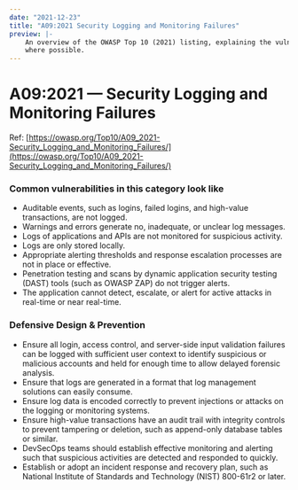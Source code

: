 ```yaml
---
date: "2021-12-23"
title: "A09:2021 Security Logging and Monitoring Failures"
preview: |-
    An overview of the OWASP Top 10 (2021) listing, explaining the vulnerabilities and throwing in examples 
    where possible.
---
```


# A09:2021 &mdash; Security Logging and Monitoring Failures

Ref: [https://owasp.org/Top10/A09_2021-Security_Logging_and_Monitoring_Failures/](https://owasp.org/Top10/A09_2021-Security_Logging_and_Monitoring_Failures/)


### Common vulnerabilities in this category look like

- Auditable events, such as logins, failed logins, and high-value transactions, are not logged.
- Warnings and errors generate no, inadequate, or unclear log messages.
- Logs of applications and APIs are not monitored for suspicious activity.
- Logs are only stored locally.
- Appropriate alerting thresholds and response escalation processes are not in place or effective.
- Penetration testing and scans by dynamic application security testing (DAST) tools (such as OWASP ZAP) do not trigger alerts.
- The application cannot detect, escalate, or alert for active attacks in real-time or near real-time.


### Defensive Design & Prevention

- Ensure all login, access control, and server-side input validation failures can be logged with sufficient user context to identify suspicious or malicious accounts and held for enough time to allow delayed forensic analysis.
- Ensure that logs are generated in a format that log management solutions can easily consume.
- Ensure log data is encoded correctly to prevent injections or attacks on the logging or monitoring systems.
- Ensure high-value transactions have an audit trail with integrity controls to prevent tampering or deletion, such as append-only database tables or similar.
- DevSecOps teams should establish effective monitoring and alerting such that suspicious activities are detected and responded to quickly.
- Establish or adopt an incident response and recovery plan, such as National Institute of Standards and Technology (NIST) 800-61r2 or later.
